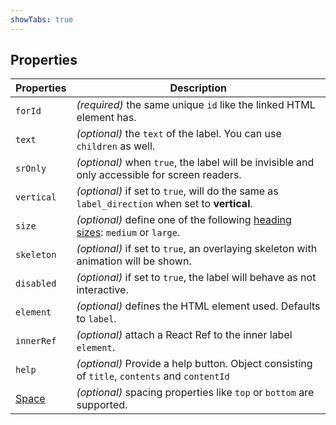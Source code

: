 ```yaml
---
showTabs: true
---
```


## Properties

| Properties                              | Description                                                                                              |
| --------------------------------------- | -------------------------------------------------------------------------------------------------------- |
| `forId`                                 | _(required)_ the same unique `id` like the linked HTML element has.                                      |
| `text`                                  | _(optional)_ the `text` of the label. You can use `children` as well.                                    |
| `srOnly`                                | _(optional)_ when `true`, the label will be invisible and only accessible for screen readers.            |
| `vertical`                              | _(optional)_ if set to `true`, will do the same as `label_direction` when set to **vertical**.           |
| `size`                                  | _(optional)_ define one of the following [heading sizes](/uilib/elements/heading/): `medium` or `large`. |
| `skeleton`                              | _(optional)_ if set to `true`, an overlaying skeleton with animation will be shown.                      |
| `disabled`                              | _(optional)_ if set to `true`, the label will behave as not interactive.                                 |
| `element`                               | _(optional)_ defines the HTML element used. Defaults to `label`.                                         |
| `innerRef`                              | _(optional)_ attach a React Ref to the inner label `element`.                                            |
| `help`                                  | _(optional)_ Provide a help button. Object consisting of `title`, `contents` and `contentId`             |
| [Space](/uilib/layout/space/properties) | _(optional)_ spacing properties like `top` or `bottom` are supported.                                    |
